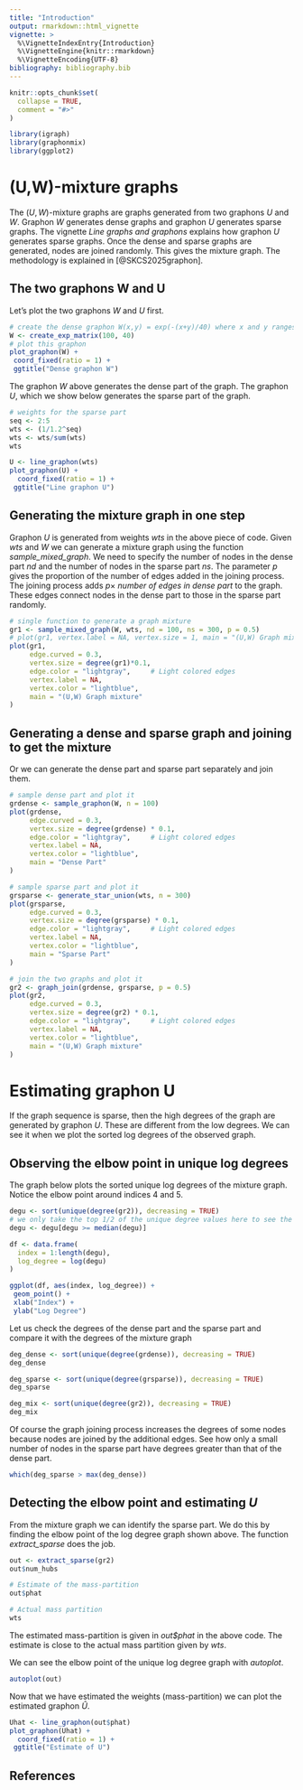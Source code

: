 ```yaml
---
title: "Introduction"
output: rmarkdown::html_vignette
vignette: >
  %\VignetteIndexEntry{Introduction}
  %\VignetteEngine{knitr::rmarkdown}
  %\VignetteEncoding{UTF-8}
bibliography: bibliography.bib
---
```


```r
knitr::opts_chunk$set(
  collapse = TRUE,
  comment = "#>"
)
```


```r
library(igraph)
library(graphonmix)
library(ggplot2)
```

# (U,W)-mixture graphs

The $(U,W)$-mixture graphs are graphs generated from two graphons $U$ and $W$. Graphon $W$ generates dense graphs and graphon $U$ generates sparse graphs. The vignette *Line graphs and graphons* explains how graphon $U$ generates sparse graphs. Once the dense and sparse graphs are generated, nodes are joined randomly. This gives the mixture graph. The methodology is explained in [@SKCS2025graphon].

<!-- As a consequence of the Aldous-Hoover theorem graphons produce dense graphs (to be technically correct, dense or empty graphs). So how do we generate sparse graphs? This is the question. We deal with this with a graphon $U$, which produces disjoint cliques. Disjoint cliques are dense graphs. So how do we make sparse graphs? The trick is to take inverse line graphs of these disjoint cliques. Line graphs map edges to vertices and line graphs of stars are complete graphs.   -->

## The two graphons W and U

Let's plot the two graphons $W$ and $U$ first. 

```r
# create the dense graphon W(x,y) = exp(-(x+y)/40) where x and y ranges from 1 to 100
W <- create_exp_matrix(100, 40)
# plot this graphon
plot_graphon(W) +
 coord_fixed(ratio = 1) +
 ggtitle("Dense graphon W")  
```

The graphon $W$ above generates the dense part of the graph.  The graphon $U$, which we show below generates the sparse part of the graph. 

```r
# weights for the sparse part
seq <- 2:5
wts <- (1/1.2^seq) 
wts <- wts/sum(wts)
wts

U <- line_graphon(wts)
plot_graphon(U) + 
  coord_fixed(ratio = 1) +
 ggtitle("Line graphon U")  

```

## Generating the mixture graph in one step

Graphon $U$ is generated from weights *wts* in the above piece of code.  Given *wts* and $W$ we can generate a mixture graph using the function *sample_mixed_graph*. We need to specify the number of nodes in the dense part *nd* and the number of nodes in the sparse part *ns*. The parameter *p* gives the proportion of the number of edges added in the joining process. The joining process adds $p \times$ *number of edges in dense part* to the graph. These edges connect nodes in the dense part to those in the sparse part randomly. 

<!-- Let's sample a mixture graph from a dense graphon $W$ and a disjoint clique graphon $U$, which acts as the sparse graphon. We call the sampled graph from $W$ as the dense part and the sampled graph from $U$ (equivalently from the sequence called a mass partition) the sparse part.  -->


```r

# single function to generate a graph mixture
gr1 <- sample_mixed_graph(W, wts, nd = 100, ns = 300, p = 0.5)
# plot(gr1, vertex.label = NA, vertex.size = 1, main = "(U,W) Graph mixture")
plot(gr1,
     edge.curved = 0.3,
     vertex.size = degree(gr1)*0.1,
     edge.color = "lightgray",     # Light colored edges
     vertex.label = NA,
     vertex.color = "lightblue",
     main = "(U,W) Graph mixture"
)
```


## Generating a dense and sparse graph and joining to get the mixture

Or we can generate the dense part and sparse part separately and join them.

```r
# sample dense part and plot it
grdense <- sample_graphon(W, n = 100)
plot(grdense,
     edge.curved = 0.3,
     vertex.size = degree(grdense) * 0.1,
     edge.color = "lightgray",     # Light colored edges
     vertex.label = NA,
     vertex.color = "lightblue",
     main = "Dense Part"
)

# sample sparse part and plot it
grsparse <- generate_star_union(wts, n = 300)
plot(grsparse,
     edge.curved = 0.3,
     vertex.size = degree(grsparse) * 0.1,
     edge.color = "lightgray",     # Light colored edges
     vertex.label = NA,
     vertex.color = "lightblue",
     main = "Sparse Part"
)

# join the two graphs and plot it
gr2 <- graph_join(grdense, grsparse, p = 0.5)
plot(gr2,
     edge.curved = 0.3,
     vertex.size = degree(gr2) * 0.1,
     edge.color = "lightgray",     # Light colored edges
     vertex.label = NA,
     vertex.color = "lightblue",
     main = "(U,W) Graph mixture"
)
```


# Estimating graphon U

If the graph sequence is sparse, then the high degrees of the graph are generated by graphon $U$. These are different from the low degrees. We can see it when we plot the sorted log degrees of the observed graph. 

## Observing the elbow point in unique log degrees

The graph below plots the sorted unique log degrees of the mixture graph. Notice the elbow point around indices 4 and 5. 

```r
degu <- sort(unique(degree(gr2)), decreasing = TRUE)
# we only take the top 1/2 of the unique degree values here to see the effect of the hub nodes clearly
degu <- degu[degu >= median(degu)]

df <- data.frame(
  index = 1:length(degu),
  log_degree = log(degu)
)

ggplot(df, aes(index, log_degree)) + 
 geom_point() + 
 xlab("Index") + 
 ylab("Log Degree")  


```

Let us check the degrees of the dense part and the sparse part and compare it with the degrees of the mixture graph

```r
deg_dense <- sort(unique(degree(grdense)), decreasing = TRUE)
deg_dense

deg_sparse <- sort(unique(degree(grsparse)), decreasing = TRUE)
deg_sparse

deg_mix <- sort(unique(degree(gr2)), decreasing = TRUE)
deg_mix
```

Of course the graph joining process increases the degrees of some nodes because nodes are joined by the additional edges. See how only a small number of nodes in the sparse part have degrees greater than that of the dense part. 

```r
which(deg_sparse > max(deg_dense))
```

## Detecting the elbow point and estimating $U$

From the mixture graph we can identify the sparse part. We do this by finding the elbow point of the log degree graph shown above. The function *extract_sparse* does the job. 

```r
out <- extract_sparse(gr2)
out$num_hubs

# Estimate of the mass-partition
out$phat

# Actual mass partition
wts
```

The estimated mass-partition is given in *out$phat* in the above code. The estimate is close to the actual mass partition given by *wts*.  

We can see the elbow point of the unique log degree graph with *autoplot*.

```r
autoplot(out)
```

Now that we have estimated the weights  (mass-partition) we can plot the estimated graphon $\hat{U}$.

```r
Uhat <- line_graphon(out$phat)
plot_graphon(Uhat) + 
  coord_fixed(ratio = 1) +
 ggtitle("Estimate of U")  

```


## References
